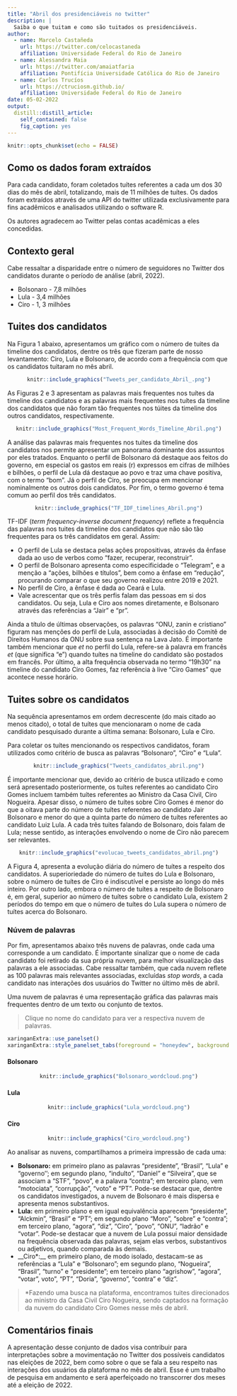 ```yaml
---
title: "Abril dos presidenciáveis no twitter"
description: |
  Saiba o que tuitam e como são tuitados os presidenciáveis. 
author:
  - name: Marcelo Castañeda
    url: https://twitter.com/celocastaneda
    affiliation: Universidade Federal do Rio de Janeiro
  - name: Alessandra Maia
    url: https://twitter.com/amaiatfaria
    affiliation: Pontifícia Universidade Católica do Rio de Janeiro
  - name: Carlos Trucíos
    url: https://ctruciosm.github.io/
    affiliation: Universidade Federal do Rio de Janeiro
date: 05-02-2022
output:
  distill::distill_article:
    self_contained: false
    fig_caption: yes
---
```



```r
knitr::opts_chunk$set(echo = FALSE)
```

## Como os dados foram extraídos

Para cada candidato, foram coletados tuítes referentes a cada um dos 30 dias do mês de abril, totalizando, mais de 11 milhões de tuítes. Os dados foram extraídos através de uma API do twitter utilizada exclusivamente para fins acadêmicos e analisados utilizando o software R.

<aside>
Os autores agradecem ao Twitter pelas contas acadêmicas a eles concedidas.
</aside>


## Contexto geral

Cabe ressaltar a disparidade entre o número de seguidores no Twitter dos candidatos durante o período de análise (abril, 2022).

- Bolsonaro - 7,8 milhões
- Lula - 3,4 milhões
- Ciro - 1, 3 milhões


## Tuites dos candidatos

Na Figura 1 abaixo, apresentamos um gráfico com o número de tuites da timeline dos candidatos, dentre os três que fizeram parte de nosso levantamento: Ciro, Lula e Bolsonaro, de acordo com a frequência com que os candidatos tuitaram no mês abril.

<center>
```r
knitr::include_graphics("Tweets_per_candidato_Abril_.png")
```
</center>

As Figuras 2 e 3 apresentam as palavras mais frequentes nos tuítes da timeline dos candidatos e as palavras mais frequentes nos tuítes da timeline dos candidatos que não foram tão frequentes nos túites da timeline dos outros candidatos, respectivamente.

<center>
```r
knitr::include_graphics("Most_Frequent_Words_Timeline_Abril.png")
```
</center>

A análise das palavras mais frequentes nos tuites da timeline dos candidatos nos permite apresentar um panorama dominante dos assuntos por eles tratados. Enquanto o perfil de Bolsonaro dá destaque aos feitos do governo, em especial os gastos em reais (r) expressos em cifras de milhões e bilhões, o perfil de Lula dá destaque ao povo e traz uma chave positiva, com o termo “bom”. Já o perfil de Ciro, se preocupa em mencionar nominalmente os outros dois candidatos. Por fim, o termo governo é tema comum ao perfil dos três candidatos.




<center>
```r
knitr::include_graphics("TF_IDF_timelines_Abril.png")
```
</center>


TF-IDF (*term frequency-inverse document frequency*) reflete a frequência das palavras nos tuites da timeline dos candidatos que não são tão frequentes para os três candidatos em geral. Assim:

- O perfil de Lula se destaca pelas ações propositivas, através da ênfase dada ao uso de verbos como “fazer, recuperar, reconstruir”.
- O perfil de Bolsonaro apresenta como especificidade o “Telegram”, e a menção a “ações, bilhões e títulos”, bem como a ênfase em “redução”, procurando comparar o que seu governo realizou entre 2019 e 2021. 
- No perfil de Ciro, a ênfase é dada ao Ceará e Lula. 
- Vale acrescentar que os três perfis falam das pessoas em si dos candidatos. Ou seja, Lula e Ciro aos nomes diretamente, e Bolsonaro através das referências a “Jair” e “pr”. 


Ainda a título de últimas observações, os palavras “ONU, zanin e cristiano” figuram nas menções do perfil de Lula, associadas à decisão do Comitê de Direitos Humanos da ONU sobre sua sentença na Lava Jato.  É importante também mencionar que *et* no perfil do Lula, refere-se à palavra em francês *et* (que significa "e") quando tuítes na timeline do candidato são postados em francês. Por último, a alta frequência observada no termo "19h30" na timeline do candidato Ciro Gomes, faz referência à live “Ciro Games” que acontece nesse horário.




## Tuites sobre os candidatos


Na sequência apresentamos em ordem decrescente (do mais citado ao menos citado), o total de tuítes que mencionaram o nome de cada candidato pesquisado durante a última semana: Bolsonaro, Lula e Ciro.


<aside>
Para coletar os tuítes mencionando os respectivos candidatos, foram utilizados como critério de busca as palavras "Bolsonaro", "Ciro" e "Lula".
</aside>

<center>
```r
knitr::include_graphics("Tweets_candidatos_abril.png")
```
</center>

É importante mencionar que, devido ao critério de busca utilizado e como será apresentado posteriormente, os tuítes referentes ao candidato Ciro Gomes incluem também tuítes referentes ao Ministro da Casa Civil, Ciro Nogueira. Apesar disso, o número de tuítes sobre Ciro Gomes é menor do que a oitava parte do número de tuítes referentes ao candidato Jair Bolsonaro e menor do que a quinta parte do número de tuítes referentes ao candidato Luiz Lula. A cada três tuites falando de Bolsonaro, dois falam de Lula; nesse sentido, as interações envolvendo o nome de Ciro não parecem ser relevantes.


<center>
```r
knitr::include_graphics("evolucao_tweets_candidatos_abril.png")
```
</center>

A Figura 4, apresenta a evolução diária do número de tuítes a respeito dos candidatos. A superioriedade do número de tuítes do Lula e Bolsonaro, sobre o número de tuítes de Ciro é indiscutível e persiste ao longo do mês inteiro. Por outro lado, embora o número de tuítes a respeito de Bolsonaro é, em geral, superior ao número de tuítes sobre o candidato Lula, existem 2 períodos do tempo em que o número de tuítes do Lula supera o número de tuítes acerca do Bolsonaro.

### Núvem de palavras


Por fim, apresentamos abaixo três nuvens de palavras, onde cada uma corresponde a um candidato. É importante sinalizar que o nome de cada candidato foi retirado da sua própria nuvem, para melhor visualização das palavras a ele associadas. Cabe ressaltar também, que cada nuvem reflete as 100 palavras mais relevantes associadas, excluídas _stop words_, a cada candidato nas interações dos usuários do Twitter no último mês de abril.



<aside>
Uma nuvem de palavras é uma representação gráfica das palavras mais frequentes dentro de um texto ou conjunto de textos. 
</aside>

> Clique no nome do candidato para ver a respectiva nuvem de palavras.


```r
xaringanExtra::use_panelset()
xaringanExtra::style_panelset_tabs(foreground = "honeydew", background = "#0F2E3D")
```

::::: {.panelset}

::: {.panel}

#### Bolsonaro {.panel-name}

<center>
```r
knitr::include_graphics("Bolsonaro_wordcloud.png")
```
</center>

:::

::: {.panel}

#### Lula {.panel-name}

<center>
```r
knitr::include_graphics("Lula_wordcloud.png")
```
</center>

:::

::: {.panel}

#### Ciro {.panel-name}

<center>
```r
knitr::include_graphics("Ciro_wordcloud.png")
```
</center>

:::

:::::


Ao analisar as nuvens, compartilhamos a primeira impressão de cada uma:


- **Bolsonaro:** em primeiro plano as palavras “presidente”, “Brasil”, “Lula” e "governo''; em segundo plano, “indulto”, “Daniel” e “Silveira”, que se associam a “STF”, “povo”, e a palavra “contra”; em terceiro plano, vem “motociata”, “corrupção”, “voto” e “PT”.  Pode-se destacar que, dentre os candidatos investigados, a nuvem de Bolsonaro é mais dispersa e apresenta menos substantivos.
- **Lula:** em primeiro plano e em igual equivalência aparecem “presidente”, “Alckmin”, “Brasil” e “PT”;  em segundo plano “Moro”, “sobre” e “contra”;  em terceiro plano, “agora”, “diz”, “Ciro”, “povo”, “ONU”, “ladrão” e “votar”. Pode-se destacar que a nuvem de Lula possui maior densidade na frequência observada das palavras, sejam elas verbos, substantivos ou adjetivos, quando comparada às demais.
- __Ciro*:__ em primeiro plano, de modo isolado, destacam-se as referências a “Lula” e “Bolsonaro”; em segundo plano, “Nogueira”, “Brasil”, “turno” e “presidente”; em terceiro plano “agrishow”, “agora”, “votar”, voto”, “PT”, “Doria”, “governo”, “contra” e “diz”. 

> *Fazendo uma busca na plataforma, encontramos tuites direcionados ao ministro da Casa Civil Ciro Nogueira, sendo captados na formação da nuvem do candidato Ciro Gomes nesse mês de abril.


## Comentários finais

A apresentação desse conjunto de dados visa contribuir para interpretações sobre a movimentação no Twitter dos possíveis candidatos nas eleições de 2022, bem como sobre o que se fala a seu respeito nas interações dos usuários da plataforma no mês de abril. Esse é um trabalho de pesquisa em andamento e será aperfeiçoado no transcorrer dos meses até a eleição de 2022.

